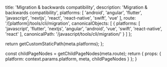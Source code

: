 
  title: 'Migration & backwards compatibility',
  description: 'Migration & backwards compatibility',
  platforms: [
    'android',
    'angular',
    'flutter',
    'javascript',
    'nextjs',
    'react',
    'react-native',
    'swift',
    'vue'
  ],
  route: '/[platform]/tools/cli/migration',
  canonicalObjects: [
    {
      platforms: [
        'javascript',
        'flutter',
        'nextjs',
        'angular',
        'android',
        'vue',
        'swift',
        'react-native',
        'react'
      ],
      canonicalPath: '/javascript/tools/cli/migration/'
    }
  ]
};

  return getCustomStaticPath(meta.platforms);
};

  const childPageNodes = getChildPageNodes(meta.route);
  return {
    props: {
      platform: context.params.platform,
      meta,
      childPageNodes
    }
  };
}

<Overview childPageNodes={props.childPageNodes} />
